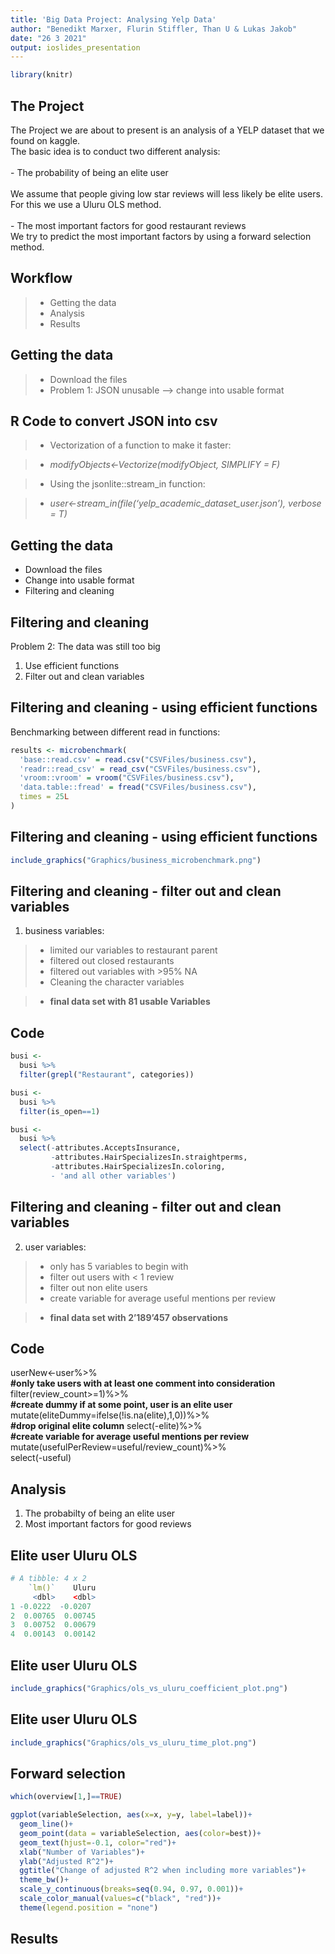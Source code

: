 ```yaml
---
title: 'Big Data Project: Analysing Yelp Data'
author: "Benedikt Marxer, Flurin Stiffler, Than U & Lukas Jakob"
date: "26 3 2021"
output: ioslides_presentation
---
```


```r
library(knitr)
```

## The Project

The Project we are about to present is an analysis of a YELP dataset that we found on kaggle.<br>
The basic idea is to conduct two different analysis:
<br>
<br>
- The probability of being an elite user <br>
<br>
We assume that people giving low star reviews will less likely be elite users.
For this we use a Uluru OLS method.
<br>
<br>
- The most important factors for good restaurant reviews
<br>
We try to predict the most important factors by using a forward selection method.


## Workflow

> - Getting the data
> - Analysis
> - Results

## Getting the data

> - Download the files
> - Problem 1: JSON unusable --> change into usable format


## R Code to convert JSON into csv


> - Vectorization of a function to make it faster:

> - *modifyObjects<-Vectorize(modifyObject, SIMPLIFY = F)*


> - Using the jsonlite::stream_in function:

> - *user<-stream_in(file('yelp_academic_dataset_user.json'), verbose = T)*


## Getting the data

- Download the files
- Change into usable format
- Filtering and cleaning



## Filtering and cleaning
Problem 2: The data was still too big

1. Use efficient functions
2. Filter out and clean variables



## Filtering and cleaning - using efficient functions

Benchmarking between different read in functions:

```r
results <- microbenchmark(
  'base::read.csv' = read.csv("CSVFiles/business.csv"),
  'readr::read_csv' = read_csv("CSVFiles/business.csv"),
  'vroom::vroom' = vroom("CSVFiles/business.csv"),
  'data.table::fread' = fread("CSVFiles/business.csv"),
  times = 25L
)
```


## Filtering and cleaning - using efficient functions
```r
include_graphics("Graphics/business_microbenchmark.png")
```


## Filtering and cleaning - filter out and clean variables

1. business variables:

> - limited our variables to restaurant parent
> - filtered out closed restaurants
> - filtered out variables with >95% NA
> - Cleaning the character variables

> - **final data set with 81 usable Variables**

## Code
<!-- ech ha die code slides eifach mol inetoh, chöi mer aber guet wägloh -->
```r
busi <- 
  busi %>%
  filter(grepl("Restaurant", categories))
```

```r
busi <- 
  busi %>%
  filter(is_open==1)
```

```r
busi <- 
  busi %>%
  select(-attributes.AcceptsInsurance,
         -attributes.HairSpecializesIn.straightperms,
         -attributes.HairSpecializesIn.coloring,
         - 'and all other variables')
```

        

## Filtering and cleaning - filter out and clean variables

2. user variables:

> - only has 5 variables to begin with
> - filter out users with < 1 review
> - filter out non elite users
> - create variable for average useful mentions per review

> - **final data set with 2'189'457 observations**

## Code 

<!-- ech ha die code slides eifach mol inetoh, chöi mer aber guet wägloh -->

userNew<-user%>% <br>
**#only take users with at least one comment into consideration** <br>
  filter(review_count>=1)%>% <br>
**#create dummy if at some point, user is an elite user**<br>
  mutate(eliteDummy=ifelse(!is.na(elite),1,0))%>% <br>
  **#drop original elite column** select(-elite)%>%  <br>
**#create variable for average useful mentions per review** <br>
  mutate(usefulPerReview=useful/review_count)%>% <br>
  select(-useful)


## Analysis

1. The probabilty of being an elite user
2. Most important factors for good reviews

## Elite user Uluru OLS

```r
# A tibble: 4 x 2
    `lm()`    Uluru
     <dbl>    <dbl>
1 -0.0222  -0.0207 
2  0.00765  0.00745
3  0.00752  0.00679
4  0.00143  0.00142
```

## Elite user Uluru OLS

```r
include_graphics("Graphics/ols_vs_uluru_coefficient_plot.png")
```

## Elite user Uluru OLS

```r
include_graphics("Graphics/ols_vs_uluru_time_plot.png")
```

## Forward selection

```r
which(overview[1,]==TRUE)
```


```r
ggplot(variableSelection, aes(x=x, y=y, label=label))+ 
  geom_line()+
  geom_point(data = variableSelection, aes(color=best))+
  geom_text(hjust=-0.1, color="red")+
  xlab("Number of Variables")+
  ylab("Adjusted R^2")+
  ggtitle("Change of adjusted R^2 when including more variables")+ 
  theme_bw()+
  scale_y_continuous(breaks=seq(0.94, 0.97, 0.001))+
  scale_color_manual(values=c("black", "red"))+
  theme(legend.position = "none")
```


## Results

